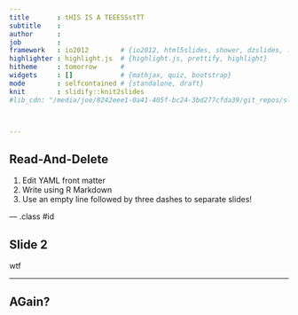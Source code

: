 ```yaml
---
title       : tHIS IS A TEEESSstTT
subtitle    : 
author      : 
job         : 
framework   : io2012        # {io2012, html5slides, shower, dzslides, ...}
highlighter : highlight.js  # {highlight.js, prettify, highlight}
hitheme     : tomorrow      # 
widgets     : []            # {mathjax, quiz, bootstrap}
mode        : selfcontained # {standalone, draft}
knit        : slidify::knit2slides
#lib_cdn: "/media/joe/8242eee1-0a41-405f-bc24-3bd277cfda39/git_repos/slidifyLibraries/inst/libraries/"



---
```


## Read-And-Delete

1. Edit YAML front matter
2. Write using R Markdown
3. Use an empty line followed by three dashes to separate slides!

--- .class #id 

## Slide 2


wtf 

--- 

## AGain?

